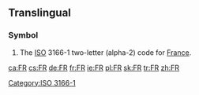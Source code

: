 {{also|fr|Fr|FR|Fr⁺⁶|fr.|.fr|Fr.}}
==Translingual==

===Symbol===
{{head|mul|symbol}}
# The [[ISO]] 3166-1 two-letter (alpha-2) code for [[France]].

[[Category:ISO 3166-1]]

[[ca:FR]]
[[cs:FR]]
[[de:FR]]
[[fr:FR]]
[[ie:FR]]
[[pl:FR]]
[[sk:FR]]
[[tr:FR]]
[[zh:FR]]
